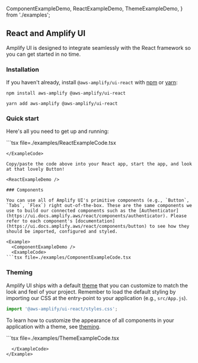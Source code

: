   ComponentExampleDemo,
  ReactExampleDemo,
  ThemeExampleDemo,
} from './examples';

## React and Amplify UI

Amplify UI is designed to integrate seamlessly with the React framework so you can get started in no time. 

### Installation

If you haven't already, install `@aws-amplify/ui-react` with [npm](https://www.npmjs.com/) or [yarn](https://yarnpkg.com/):

<Tabs>
<TabItem title="npm">

```shell
npm install aws-amplify @aws-amplify/ui-react
```

</TabItem>
<TabItem title="yarn">

```shell
yarn add aws-amplify @aws-amplify/ui-react
```

</TabItem>
</Tabs>

### Quick start

Here's all you need to get up and running:

<ExampleCode>
```tsx file=./examples/ReactExampleCode.tsx 

```
</ExampleCode>

Copy/paste the code above into your React app, start the app, and look at that lovely Button!

<ReactExampleDemo />

### Components

You can use all of Amplify UI's primitive components (e.g., `Button`, `Tabs`, `Flex`) right out-of-the-box. These are the same components we use to build our connected components such as the [Authenticator](https://ui.docs.amplify.aws/react/components/authenticator). Please refer to each component's [documentation](https://ui.docs.amplify.aws/react/components/button) to see how they should be imported, configured and styled.

<Example>
  <ComponentExampleDemo />
  <ExampleCode>
```tsx file=./examples/ComponentExampleCode.tsx

```
  </ExampleCode>
</Example>

### Theming

Amplify UI ships with a default [theme](https://dev.ui.docs.amplify.aws/react/theming) that you can customize to match the look and feel of your project. Remember to load the default styling by importing our CSS at the entry-point to your application (e.g., `src/App.js`).

```js
import '@aws-amplify/ui-react/styles.css';
```

To learn how to customize the appearance of all components in your application with a theme, see [theming](https://dev.ui.docs.amplify.aws/react/theming). 

<Example>
  <ThemeExampleDemo />
  <ExampleCode>
```tsx file=./examples/ThemeExampleCode.tsx

```
  </ExampleCode>
</Example>

